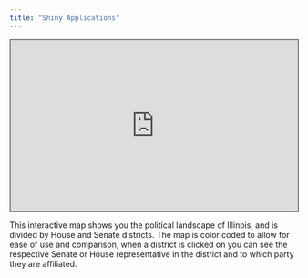 ---
title: "Shiny Applications"
---

<iframe style="border: 2px solid grey; width: 100%; height: 300px;" src="https://www.rgonzo.us/shiny/apps/illinois//">
It looks like your browser doesn't support iframes.
</iframe>

This interactive map shows you the political landscape of Illinois, and is divided by House and Senate districts. The map is color coded to allow for ease of use and comparison, when a district is clicked on you can see the respective Senate or House representative in the district and to which party they are affiliated.